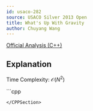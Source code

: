 ```yaml
---
id: usaco-282
source: USACO Silver 2013 Open
title: What's Up With Gravity
author: Chuyang Wang
---
```


[Official Analysis (C++)](http://www.usaco.org/current/data/sol_gravity.html)


## Explanation


Time Complexity: $\mathcal{O}(N^2)$


<LanguageSection>

<CPPSection>
```cpp

```
</CPPSection>
